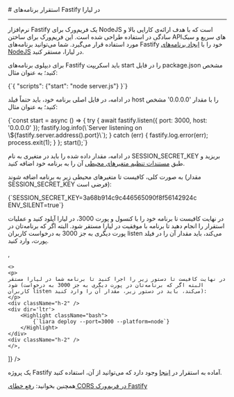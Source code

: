 

<Layout>
<Head>
<title>مستندات استقرار برنامه‌های Fastify - لیارا</title>
</Head>
# استقرار برنامه‌های Fastify در لیارا
<hr className="mb-2" />
نرم‌افزار Fastify یک فریم‌ورک برای NodeJS است که با هدف ارائه‌ی کارایی بالا و سادگی در استفاده طراحی شده است. این فریم‌ورک  برای ساختن APIهای سریع و سبک مورد استفاده قرار می‌گیرد. شما می‌توانید برنامه‌های Fastify خود را با <a href="../../how-tos/create-app" className="">ایجاد برنامه‌های NodeJS</a> در لیارا، مستقر کنید.

برای دیپلوی برنامه‌های Fastify باید اسکریپت <Important>start</Important> را در فایل <Important>package.json</Important> مشخص کنید؛ به عنوان مثال: 

<div className="h-2" />
<div dir='ltr'>
    <Highlight className="bash">
        {`{
  "scripts": {"start": "node server.js"}
}`}
    </Highlight>
</div>
<div className="h-2" />

در ادامه، در فایل اصلی برنامه خود، باید حتماً فیلد <Important>host</Important> را با مقدار <Important>'0.0.0.0'</Important> مشخص کنید؛ به عنوان مثال:
<div className="h-2" />
<div dir='ltr'>
    <Highlight className="js">
        {`const start = async () => {
  try {
    await fastify.listen({ port: 3000, host: '0.0.0.0' });
    fastify.log.info(\`Server listening on \${fastify.server.address().port}\`);
  } catch (err) {
    fastify.log.error(err);
    process.exit(1);
  }
};
start();`}
    </Highlight>
</div>
<div className="h-2" />

در ادامه، مقدار داده شده را باید در متغیری به نام <Important>SESSION_SECRET_KEY</Important> بریزید و طبق <a href="/paas/details/envs" className="text-[#2196f3] ">مستندات تنظیم متغیرهای محیطی</a> آن را به برنامه خود اضافه کنید.

به صورت کلی، کافیست تا متغیرهای محیطی زیر به برنامه اضافه شوند (مقدار <Important>SESSION_SECRET_KEY</Important> فرضی است): 

<div className="h-2" />

<div className="h-2" />
<div dir='ltr'>
    <Highlight className="bash">
        {`SESSION_SECRET_KEY=3a68b914c9c446565090f8f56142924c
ENV_SILENT=true`}
    </Highlight>
</div>
<div className="h-2" />

<Section id="deploy" title="استقرار برنامه" />
<Tabs 
    tabs={["Liara Console", "Liara CLI"]} 
    content={[
    <>
    <p>
        در نهایت کافیست تا برنامه خود را با کنسول و پورت 3000، در لیارا آپلود کنید و عملیات استقرار را انجام دهید تا برنامه با موفقیت در لیارا مستقر شود. البته اگر که برنامه‌تان در پورت دیگری به جز 3000 به درخواست کاربران listen می‌کند، باید مقدار آن را در فیلد پورت، وارد کنید.
    </p>
    </>,

    <>
    <p>
    در نهایت کافیست تا دستور زیر را اجرا کنید تا برنامه شما در لیارا مستقر شود (البته اگر که برنامه‌تان در پورت دیگری به جز 3000 به درخواست کاربران listen می‌کند، باید در دستور زیر، مقدار آن را وارد کنید):
    </p>
    <div className="h-2" />
    <div dir='ltr'>
        <Highlight className="bash">
            {`liara deploy --port=3000 --platform=node`}
        </Highlight>
    </div>
    <div className="h-2" />
    </>,

]} 
/>

<Alert variant="success">
<p>
یک پروژه Fastify آماده به استقرار در <a href="https://github.com/liara-cloud/fastify-getting-started" className="text-[#2196f3] ">اینجا</a> وجود دارد که می‌توانید از آن، استفاده کنید.
</p>
</Alert>

<Alert variant="success">
<p>
همچنین بخوانید: <a href="../../fix-common-errors/cors-error/fastify" className="text-[#2196f3] ">رفع خطای CORS در فریم‌ورک Fastify</a>
</p>
</Alert>

</Layout>